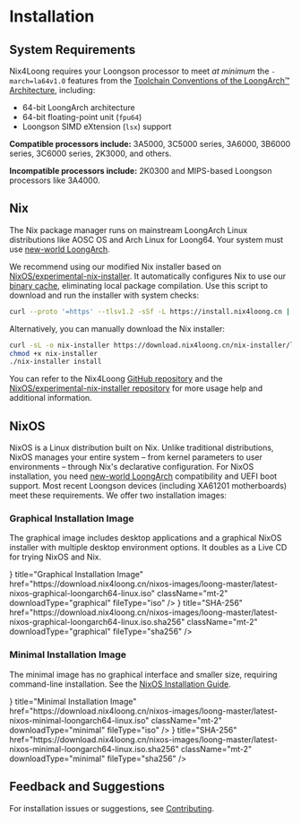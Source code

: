
# Installation

## System Requirements

Nix4Loong requires your Loongson processor to meet *at minimum* the `-march=la64v1.0` features from the [Toolchain Conventions of the LoongArch™ Architecture](https://github.com/loongson/la-toolchain-conventions), including:

- 64-bit LoongArch architecture
- 64-bit floating-point unit (`fpu64`)
- Loongson SIMD eXtension (`lsx`) support

**Compatible processors include:** 3A5000, 3C5000 series, 3A6000, 3B6000 series, 3C6000 series, 2K3000, and others.

**Incompatible processors include:** 2K0300 and MIPS-based Loongson processors like 3A4000.

## Nix

The Nix package manager runs on mainstream LoongArch Linux distributions like AOSC OS and Arch Linux for Loong64. Your system must use [new-world LoongArch](https://areweloongyet.com/docs/old-and-new-worlds/).

We recommend using our modified Nix installer based on [NixOS/experimental-nix-installer](https://github.com/NixOS/experimental-nix-installer/). It automatically configures Nix to use our [binary cache](/en/usage), eliminating local package compilation. Use this script to download and run the installer with system checks:

```bash copy
curl --proto '=https' --tlsv1.2 -sSf -L https://install.nix4loong.cn | sh -s -- install
```

Alternatively, you can manually download the Nix installer:

```bash copy
curl -sL -o nix-installer https://download.nix4loong.cn/nix-installer/latest/nix-installer-loongarch64-linux
chmod +x nix-installer
./nix-installer install
```

You can refer to the Nix4Loong [GitHub repository](https://github.com/darkyzhou/experimental-nix-installer/) and the [NixOS/experimental-nix-installer repository](https://github.com/NixOS/experimental-nix-installer/) for more usage help and additional information.

## NixOS

NixOS is a Linux distribution built on Nix. Unlike traditional distributions, NixOS manages your entire system – from kernel parameters to user environments – through Nix's declarative configuration. For NixOS installation, you need [new-world LoongArch](https://areweloongyet.com/docs/old-and-new-worlds/) compatibility and UEFI boot support. Most recent Loongson devices (including XA61201 motherboards) meet these requirements. We offer two installation images:

### Graphical Installation Image

The graphical image includes desktop applications and a graphical NixOS installer with multiple desktop environment options. It doubles as a Live CD for trying NixOS and Nix.

<Cards>
  <TrackedDownloadCard
    icon={<DownloadIcon />}
    title="Graphical Installation Image"
    href="https://download.nix4loong.cn/nixos-images/loong-master/latest-nixos-graphical-loongarch64-linux.iso"
    className="mt-2"
    downloadType="graphical"
    fileType="iso"
  />
  <TrackedDownloadCard
    icon={<HashIcon />}
    title="SHA-256"
    href="https://download.nix4loong.cn/nixos-images/loong-master/latest-nixos-graphical-loongarch64-linux.iso.sha256"
    className="mt-2"
    downloadType="graphical"
    fileType="sha256"
  />
</Cards>

### Minimal Installation Image

The minimal image has no graphical interface and smaller size, requiring command-line installation. See the [NixOS Installation Guide](https://nixos.wiki/wiki/NixOS_Installation_Guide).

<Cards>
  <TrackedDownloadCard
    icon={<DownloadIcon />}
    title="Minimal Installation Image"
    href="https://download.nix4loong.cn/nixos-images/loong-master/latest-nixos-minimal-loongarch64-linux.iso"
    className="mt-2"
    downloadType="minimal"
    fileType="iso"
  />
  <TrackedDownloadCard
    icon={<HashIcon />}
    title="SHA-256"
    href="https://download.nix4loong.cn/nixos-images/loong-master/latest-nixos-minimal-loongarch64-linux.iso.sha256"
    className="mt-2"
    downloadType="minimal"
    fileType="sha256"
  />
</Cards>

## Feedback and Suggestions

For installation issues or suggestions, see [Contributing](/en/contributing).